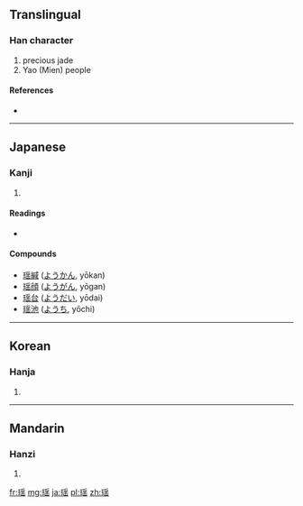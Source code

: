 {{also|瑤}}
==Translingual==

===Han character===
{{Han char|rn=96|rad=玉|as=10|sn=14|four=|canj=MGBOU,XMGBO}}

# precious jade
# Yao (Mien) people

====References====
* {{Han ref|kx=0740.111|dkj=21149|hdz=21131.080|uh=7476|ud=29814}}

----

==Japanese==

===Kanji===
{{ja-kanji|grade=|rs=玉10}}

# {{defn|lang=ja|sort=玉10}}

====Readings====
* {{ja-readings|on=[[よう]] (yō)|kun=[[たま]] (tama)}}

====Compounds====
* [[瑶緘]] ([[ようかん]], yōkan)
* [[瑶顔]] ([[ようがん]], yōgan)
* [[瑶台]] ([[ようだい]], yōdai)
* [[瑶池]] ([[ようち]], yōchi)

----

==Korean==

===Hanja===
{{ko-hanja|hangeul=요|eumhun=|rv=yo|mr=yo|y=yo}}

# {{defn|lang=ko|sort=玉10}}

----

==Mandarin==

===Hanzi===
{{cmn-hanzi|tra=瑤|pin=[[yáo]] ([[yao2]])|wg=yao<sup>2</sup>}}

# {{defn|lang=cmn|sort=玉10}}

[[fr:瑶]]
[[mg:瑶]]
[[ja:瑶]]
[[pl:瑶]]
[[zh:瑶]]
